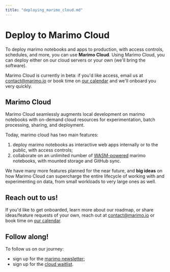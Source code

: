 ```yaml
---
title: "deploying_marimo_cloud.md"
---
```


# Deploy to Marimo Cloud

To deploy marimo notebooks and apps to production, with access controls,
schedules, and more, you can use **Marimo Cloud**. Using Marimo Cloud, you can
deploy either on our cloud servers or your own (we'll bring the software).

Marimo Cloud is currently in beta: if you'd like access, email us at
[contact@marimo.io](mailto:contact@marimo.io) or book time on [our
calendar](calendly.com/akshay-marimo) and we'll onboard you very quickly.

## Marimo Cloud

Marimo Cloud seamlessly augments local development on marimo notebooks with
on-demand cloud resources for experimentation, batch processing, sharing, and
deployment.

Today, marimo cloud has two main features:

1. deploy marimo notebooks as interactive web apps internally or to the public, with access controls;
2. collaborate on an unlimited number of [WASM-powered](/guides/wasm.md) marimo
   notebooks, with mounted storage and GitHub sync.

We have many more features planned for the near future, and **big ideas** on
how Marimo Cloud can supercharge the entire lifecycle of working with and
experimenting on data, from small workloads to very large ones as well.

## Reach out to us!

If you'd like to get onboarded, learn more about our roadmap, or share
ideas/feature requests of your own, reach out at
[contact@marimo.io](mailto:contact@marimo.io) or book time on
[our calendar](calendly.com/akshay-marimo).

## Follow along!

To follow us on our journey:

- sign up for the [marimo newsletter](https://marimo.io/newsletter);
- sign up for the [cloud waitlist](https://marimo.io/cloud).
